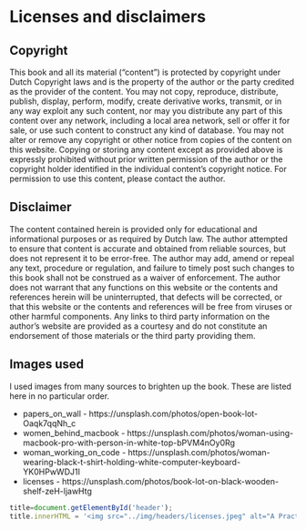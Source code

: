 # Licenses and disclaimers {#license}

## Copyright

This book and all its material ("content") is protected by copyright under Dutch Copyright laws and is the property of the author or the party credited as the provider of the content. You may not copy, reproduce, distribute, publish, display, perform, modify, create derivative works, transmit, or in any way exploit any such content, nor may you distribute any part of this content over any network, including a local area network, sell or offer it for sale, or use such content to construct any kind of database. You may not alter or remove any copyright or other notice from copies of the content on this website. Copying or storing any content except as provided above is expressly prohibited without prior written permission of the author or the copyright holder identified in the individual content's copyright notice. For permission to use this content, please contact the author.

## Disclaimer

The content contained herein is provided only for educational and informational purposes or as required by Dutch law. The author attempted to ensure that content is accurate and obtained from reliable sources, but does not represent it to be error-free. The author may add, amend or repeal any text, procedure or regulation, and failure to timely post such changes to this book shall not be construed as a waiver of enforcement. The author does not warrant that any functions on this website or the contents and references herein will be uninterrupted, that defects will be corrected, or that this website or the contents and references will be free from viruses or other harmful components. Any links to third party information on the author’s website are provided as a courtesy and do not constitute an endorsement of those materials or the third party providing them.


## Images used

I used images from many sources to brighten up the book. These are listed here in no particular order.

- papers_on_wall - https://unsplash.com/photos/open-book-lot-Oaqk7qqNh_c
- women_behind_macbook - https://unsplash.com/photos/woman-using-macbook-pro-with-person-in-white-top-bPVM4nOy0Rg
- woman_working_on_code - https://unsplash.com/photos/woman-wearing-black-t-shirt-holding-white-computer-keyboard-YK0HPwWDJ1I
- licenses - https://unsplash.com/photos/book-lot-on-black-wooden-shelf-zeH-ljawHtg

```js
title=document.getElementById('header');
title.innerHTML = '<img src="../img/headers/licenses.jpeg" alt="A Practical Primer in Human Complex Genetics">' + title.innerHTML
```
